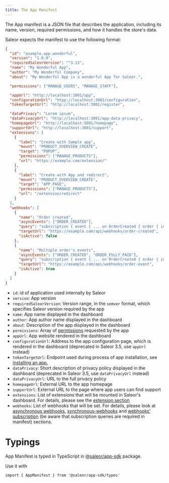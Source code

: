 ```yaml
---
title: The App Manifest
---
```


The App manifest is a JSON file that describes the application, including its name, version, required permissions, and how it handles the store's data.

Saleor expects the manifest to use the following format:

```json
{
  "id": "example.app.wonderful",
  "version": "1.0.0",
  "requiredSaleorVersion": "^3.13",
  "name": "My Wonderful App",
  "author": "My Wonderful Company",
  "about": "My Wonderful App is a wonderful App for Saleor.",

  "permissions": ["MANAGE_USERS", "MANAGE_STAFF"],

  "appUrl": "http://localhost:3001/app",
  "configurationUrl": "htpp://localhost:3001/configuration",
  "tokenTargetUrl": "http://localhost:3001/register",

  "dataPrivacy": "Lorem ipsum",
  "dataPrivacyUrl": "http://localhost:3001/app-data-privacy",
  "homepageUrl": "http://localhost:3001/homepage",
  "supportUrl": "http://localhost:3001/support",
  "extensions": [
    {
      "label": "Create with Sample app",
      "mount": "PRODUCT_OVERVIEW_CREATE",
      "target": "POPUP",
      "permissions": ["MANAGE_PRODUCTS"],
      "url": "https://example.com/extension/"
    },
    {
      "label": "Create with App and redirect",
      "mount": "PRODUCT_OVERVIEW_CREATE",
      "target": "APP_PAGE",
      "permissions": ["MANAGE_PRODUCTS"],
      "url": "/extension/redirect"
    }
  ],
  "webhooks": [
    {
      "name": "Order created",
      "asyncEvents": ["ORDER_CREATED"],
      "query": "subscription { event { ... on OrderCreated { order { id }}}}",
      "targetUrl": "https://example.com/api/webhooks/order-created",
      "isActive": false
    },
    {
      "name": "Multiple order's events",
      "asyncEvents": ["ORDER_CREATED", "ORDER_FULLY_PAID"],
      "query": "subscription { event { ... on OrderCreated { order { id }} ... on OrderFullyPaid { order { id }}}}",
      "targetUrl": "https://example.com/api/webhooks/order-event",
      "isActive": true
    }
  ]
}
```

- `id`: id of application used internally by Saleor
- `version`: App version
- `requiredSaleorVersion`: Version range, in the `semver` format, which specifies Saleor version required by the app
- `name`: App name displayed in the dashboard
- `author`: App author name displayed in the dashboard
- `about`: Description of the app displayed in the dashboard
- `permissions`: Array of [permissions](developer/permissions.mdx#available-permissions) requested by the app
- `appUrl`: App website rendered in the dashboard
- `configurationUrl`: Address to the app configuration page, which is rendered in the dashboard (deprecated in Saleor 3.5, use `appUrl` instead)
- `tokenTargetUrl`: Endpoint used during process of app installation, see [installing an app.](developer/extending/apps/installing-apps.mdx#installing-an-app)
- `dataPrivacy`: Short description of privacy policy displayed in the dashboard (deprecated in Saleor 3.5, use `dataPrivacyUrl` instead)
- `dataPrivacyUrl`: URL to the full privacy policy
- `homepageUrl`: External URL to the app homepage
- `supportUrl`: External URL to the page where app users can find support
- `extensions`: List of extensions that will be mounted in Saleor's dashboard. For details, please see the [extension section](developer/extending/apps/extending-dashboard-with-apps.mdx#key-concepts)
- `webhooks`: List of webhooks that will be set. For details, please look at [asynchronous webhooks](developer/extending/apps/asynchronous-webhooks.mdx), [synchronous-webhooks](developer/extending/apps/synchronous-webhooks/key-concepts.mdx) and [webhooks' subscription](developer/extending/apps/subscription-webhook-payloads.mdx) (be aware that subscription queries are required in manifest) sections.

# Typings

App Manifest is typed in TypeScript in [@saleor/app-sdk](https://github.com/saleor/saleor-app-sdk) package.

Use it with

```
import { AppManifest } from '@saleor/app-sdk/types'
```
